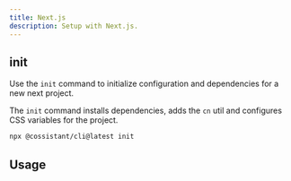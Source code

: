 ```yaml
---
title: Next.js
description: Setup with Next.js.
---
```


## init

Use the `init` command to initialize configuration and dependencies for a new next project.

The `init` command installs dependencies, adds the `cn` util and configures CSS variables for the project.

```bash
npx @cossistant/cli@latest init
```

## Usage
